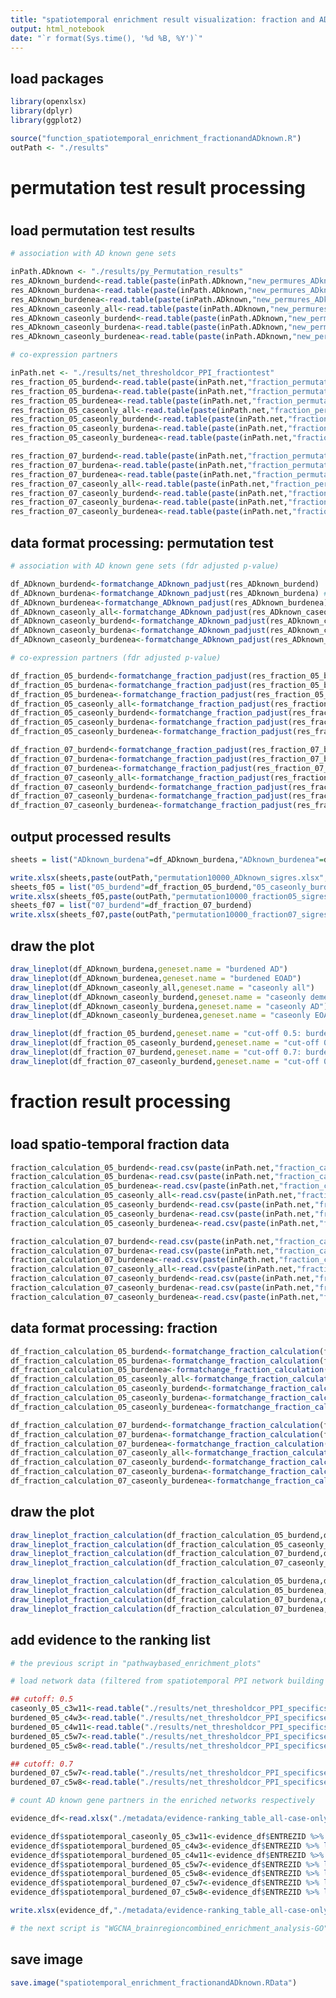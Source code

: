 ```yaml
---
title: "spatiotemporal enrichment result visualization: fraction and ADknown"
output: html_notebook
date: "`r format(Sys.time(), '%d %B, %Y')`"
---
```


## load packages

```r
library(openxlsx)
library(dplyr)
library(ggplot2)

source("function_spatiotemporal_enrichment_fractionandADknown.R")
outPath <- "./results"
```

################################################################################
#
# permutation test result processing
#
################################################################################

## load permutation test results

```r
# association with AD known gene sets

inPath.ADknown <- "./results/py_Permutation_results"
res_ADknown_burdend<-read.table(paste(inPath.ADknown,"new_permures_ADknownv2_burdend_median_spearman_10000.txt",sep = '/'))
res_ADknown_burdena<-read.table(paste(inPath.ADknown,"new_permures_ADknownv2_burdena_median_spearman_10000.txt",sep = '/'))
res_ADknown_burdenea<-read.table(paste(inPath.ADknown,"new_permures_ADknownv2_burdenea_median_spearman_10000.txt",sep = '/'))
res_ADknown_caseonly_all<-read.table(paste(inPath.ADknown,"new_permures_ADknownv2_caseonly_median_spearman_10000.txt",sep = '/'))
res_ADknown_caseonly_burdend<-read.table(paste(inPath.ADknown,"new_permures_ADknownv2_caseonly_d_median_spearman_10000.txt",sep = '/'))
res_ADknown_caseonly_burdena<-read.table(paste(inPath.ADknown,"new_permures_ADknownv2_caseonly_a_median_spearman_10000.txt",sep = '/'))
res_ADknown_caseonly_burdenea<-read.table(paste(inPath.ADknown,"new_permures_ADknownv2_caseonly_ea_median_spearman_10000.txt",sep = '/'))

# co-expression partners

inPath.net <- "./results/net_thresholdcor_PPI_fractiontest"
res_fraction_05_burdend<-read.table(paste(inPath.net,"fraction_permutationtest_d_net_coexp_threshold0.5_spearman_10000.txt",sep = '/'))
res_fraction_05_burdena<-read.table(paste(inPath.net,"fraction_permutationtest_a_net_coexp_threshold0.5_spearman_10000.txt",sep = '/'))
res_fraction_05_burdenea<-read.table(paste(inPath.net,"fraction_permutationtest_ea_net_coexp_threshold0.5_spearman_10000.txt",sep = '/'))
res_fraction_05_caseonly_all<-read.table(paste(inPath.net,"fraction_permutationtest_net_coexp_threshold0.5_spearman_10000.txt",sep = '/'))
res_fraction_05_caseonly_burdend<-read.table(paste(inPath.net,"fraction_permutationtest_caseonly_d_net_coexp_threshold0.5_spearman_10000.txt",sep = '/'))
res_fraction_05_caseonly_burdena<-read.table(paste(inPath.net,"fraction_permutationtest_caseonly_a_net_coexp_threshold0.5_spearman_10000.txt",sep = '/'))
res_fraction_05_caseonly_burdenea<-read.table(paste(inPath.net,"fraction_permutationtest_caseonly_ea_net_coexp_threshold0.5_spearman_10000.txt",sep = '/'))

res_fraction_07_burdend<-read.table(paste(inPath.net,"fraction_permutationtest_d_net_coexp_threshold0.7_spearman_10000.txt",sep = '/'))
res_fraction_07_burdena<-read.table(paste(inPath.net,"fraction_permutationtest_a_net_coexp_threshold0.7_spearman_10000.txt",sep = '/'))
res_fraction_07_burdenea<-read.table(paste(inPath.net,"fraction_permutationtest_ea_net_coexp_threshold0.7_spearman_10000.txt",sep = '/'))
res_fraction_07_caseonly_all<-read.table(paste(inPath.net,"fraction_permutationtest_net_coexp_threshold0.7_spearman_10000.txt",sep = '/'))
res_fraction_07_caseonly_burdend<-read.table(paste(inPath.net,"fraction_permutationtest_caseonly_d_net_coexp_threshold0.7_spearman_10000.txt",sep = '/'))
res_fraction_07_caseonly_burdena<-read.table(paste(inPath.net,"fraction_permutationtest_caseonly_a_net_coexp_threshold0.7_spearman_10000.txt",sep = '/'))
res_fraction_07_caseonly_burdenea<-read.table(paste(inPath.net,"fraction_permutationtest_caseonly_ea_net_coexp_threshold0.7_spearman_10000.txt",sep = '/'))
```

## data format processing: permutation test

```r
# association with AD known gene sets (fdr adjusted p-value)

df_ADknown_burdend<-formatchange_ADknown_padjust(res_ADknown_burdend)
df_ADknown_burdena<-formatchange_ADknown_padjust(res_ADknown_burdena) # exist p.adjust < 0.1
df_ADknown_burdenea<-formatchange_ADknown_padjust(res_ADknown_burdenea) # exist p.adjust < 0.1
df_ADknown_caseonly_all<-formatchange_ADknown_padjust(res_ADknown_caseonly_all) # exist p.adjust < 0.1
df_ADknown_caseonly_burdend<-formatchange_ADknown_padjust(res_ADknown_caseonly_burdend) # exist p.adjust < 0.1
df_ADknown_caseonly_burdena<-formatchange_ADknown_padjust(res_ADknown_caseonly_burdena) # exist p.adjust < 0.1
df_ADknown_caseonly_burdenea<-formatchange_ADknown_padjust(res_ADknown_caseonly_burdenea) # exist p.adjust < 0.1

# co-expression partners (fdr adjusted p-value)

df_fraction_05_burdend<-formatchange_fraction_padjust(res_fraction_05_burdend) # exist p.adjust < 0.1
df_fraction_05_burdena<-formatchange_fraction_padjust(res_fraction_05_burdena)
df_fraction_05_burdenea<-formatchange_fraction_padjust(res_fraction_05_burdenea)
df_fraction_05_caseonly_all<-formatchange_fraction_padjust(res_fraction_05_caseonly_all)
df_fraction_05_caseonly_burdend<-formatchange_fraction_padjust(res_fraction_05_caseonly_burdend) # exist p.adjust < 0.1
df_fraction_05_caseonly_burdena<-formatchange_fraction_padjust(res_fraction_05_caseonly_burdena)
df_fraction_05_caseonly_burdenea<-formatchange_fraction_padjust(res_fraction_05_caseonly_burdenea)

df_fraction_07_burdend<-formatchange_fraction_padjust(res_fraction_07_burdend) # exist p.adjust < 0.1
df_fraction_07_burdena<-formatchange_fraction_padjust(res_fraction_07_burdena)
df_fraction_07_burdenea<-formatchange_fraction_padjust(res_fraction_07_burdenea)
df_fraction_07_caseonly_all<-formatchange_fraction_padjust(res_fraction_07_caseonly_all)
df_fraction_07_caseonly_burdend<-formatchange_fraction_padjust(res_fraction_07_caseonly_burdend)
df_fraction_07_caseonly_burdena<-formatchange_fraction_padjust(res_fraction_07_caseonly_burdena)
df_fraction_07_caseonly_burdenea<-formatchange_fraction_padjust(res_fraction_07_caseonly_burdenea)
```

## output processed results

```r
sheets = list("ADknown_burdena"=df_ADknown_burdena,"ADknown_burdenea"=df_ADknown_burdenea,"ADknown_caseonly_all"=df_ADknown_caseonly_all,"ADknown_caseonly_burdend"=df_ADknown_caseonly_burdend,"ADknown_caseonly_burdena"=df_ADknown_caseonly_burdena,"ADknown_caseonly_burdenea"=df_ADknown_caseonly_burdenea)

write.xlsx(sheets,paste(outPath,"permutation10000_ADknown_sigres.xlsx",sep = '/'))
sheets_f05 = list("05_burdend"=df_fraction_05_burdend,"05_caseonly_burdend"=df_fraction_05_caseonly_burdend)
write.xlsx(sheets_f05,paste(outPath,"permutation10000_fraction05_sigres.xlsx",sep = '/'))
sheets_f07 = list("07_burdend"=df_fraction_07_burdend)
write.xlsx(sheets_f07,paste(outPath,"permutation10000_fraction07_sigres.xlsx",sep = '/'))
```

## draw the plot

```r
draw_lineplot(df_ADknown_burdena,geneset.name = "burdened AD")
draw_lineplot(df_ADknown_burdenea,geneset.name = "burdened EOAD")
draw_lineplot(df_ADknown_caseonly_all,geneset.name = "caseonly all")
draw_lineplot(df_ADknown_caseonly_burdend,geneset.name = "caseonly dementia")
draw_lineplot(df_ADknown_caseonly_burdena,geneset.name = "caseonly AD")
draw_lineplot(df_ADknown_caseonly_burdenea,geneset.name = "caseonly EOAD")

draw_lineplot(df_fraction_05_burdend,geneset.name = "cut-off 0.5: burdened dementia")
draw_lineplot(df_fraction_05_caseonly_burdend,geneset.name = "cut-off 0.5: caseonly dementia")
draw_lineplot(df_fraction_07_burdend,geneset.name = "cut-off 0.7: burdened dementia")
draw_lineplot(df_fraction_07_caseonly_burdend,geneset.name = "cut-off 0.7: caseonly dementia")
```

################################################################################
#
# fraction result processing
#
################################################################################

## load spatio-temporal fraction data

```r
fraction_calculation_05_burdend<-read.csv(paste(inPath.net,"fraction_calculation_burdend_net_coexp_threshold0.5_spearman.csv",sep = '/'))
fraction_calculation_05_burdena<-read.csv(paste(inPath.net,"fraction_calculation_burdena_net_coexp_threshold0.5_spearman.csv",sep = '/'))
fraction_calculation_05_burdenea<-read.csv(paste(inPath.net,"fraction_calculation_burdenea_net_coexp_threshold0.5_spearman.csv",sep = '/'))
fraction_calculation_05_caseonly_all<-read.csv(paste(inPath.net,"fraction_calculation_caseonly_burden_all_net_coexp_threshold0.5_spearman.csv",sep = '/'))
fraction_calculation_05_caseonly_burdend<-read.csv(paste(inPath.net,"fraction_calculation_caseonly_d_net_coexp_threshold0.5_spearman.csv",sep = '/'))
fraction_calculation_05_caseonly_burdena<-read.csv(paste(inPath.net,"fraction_calculation_caseonly_a_net_coexp_threshold0.5_spearman.csv",sep = '/'))
fraction_calculation_05_caseonly_burdenea<-read.csv(paste(inPath.net,"fraction_calculation_caseonly_ea_net_coexp_threshold0.5_spearman.csv",sep = '/'))

fraction_calculation_07_burdend<-read.csv(paste(inPath.net,"fraction_calculation_burdend_net_coexp_threshold0.7_spearman.csv",sep = '/'))
fraction_calculation_07_burdena<-read.csv(paste(inPath.net,"fraction_calculation_burdena_net_coexp_threshold0.7_spearman.csv",sep = '/'))
fraction_calculation_07_burdenea<-read.csv(paste(inPath.net,"fraction_calculation_burdenea_net_coexp_threshold0.7_spearman.csv",sep = '/'))
fraction_calculation_07_caseonly_all<-read.csv(paste(inPath.net,"fraction_calculation_caseonly_burden_all_net_coexp_threshold0.7_spearman.csv",sep = '/'))
fraction_calculation_07_caseonly_burdend<-read.csv(paste(inPath.net,"fraction_calculation_caseonly_d_net_coexp_threshold0.7_spearman.csv",sep = '/'))
fraction_calculation_07_caseonly_burdena<-read.csv(paste(inPath.net,"fraction_calculation_caseonly_a_net_coexp_threshold0.7_spearman.csv",sep = '/'))
fraction_calculation_07_caseonly_burdenea<-read.csv(paste(inPath.net,"fraction_calculation_caseonly_ea_net_coexp_threshold0.7_spearman.csv",sep = '/'))
```

## data format processing: fraction

```r
df_fraction_calculation_05_burdend<-formatchange_fraction_calculation(fraction_calculation_05_burdend) #
df_fraction_calculation_05_burdena<-formatchange_fraction_calculation(fraction_calculation_05_burdena)
df_fraction_calculation_05_burdenea<-formatchange_fraction_calculation(fraction_calculation_05_burdenea)
df_fraction_calculation_05_caseonly_all<-formatchange_fraction_calculation(fraction_calculation_05_caseonly_all)
df_fraction_calculation_05_caseonly_burdend<-formatchange_fraction_calculation(fraction_calculation_05_caseonly_burdend) #
df_fraction_calculation_05_caseonly_burdena<-formatchange_fraction_calculation(fraction_calculation_05_caseonly_burdena)
df_fraction_calculation_05_caseonly_burdenea<-formatchange_fraction_calculation(fraction_calculation_05_caseonly_burdenea)

df_fraction_calculation_07_burdend<-formatchange_fraction_calculation(fraction_calculation_07_burdend) #
df_fraction_calculation_07_burdena<-formatchange_fraction_calculation(fraction_calculation_07_burdena)
df_fraction_calculation_07_burdenea<-formatchange_fraction_calculation(fraction_calculation_07_burdenea)
df_fraction_calculation_07_caseonly_all<-formatchange_fraction_calculation(fraction_calculation_07_caseonly_all)
df_fraction_calculation_07_caseonly_burdend<-formatchange_fraction_calculation(fraction_calculation_07_caseonly_burdend)
df_fraction_calculation_07_caseonly_burdena<-formatchange_fraction_calculation(fraction_calculation_07_caseonly_burdena)
df_fraction_calculation_07_caseonly_burdenea<-formatchange_fraction_calculation(fraction_calculation_07_caseonly_burdenea)
```

## draw the plot

```r
draw_lineplot_fraction_calculation(df_fraction_calculation_05_burdend,df_fraction_05_burdend,geneset.name = "cut-off 0.5: burdened dementia")
draw_lineplot_fraction_calculation(df_fraction_calculation_05_caseonly_burdend,df_fraction_05_caseonly_burdend,geneset.name = "cut-off 0.5: caseonly dementia")
draw_lineplot_fraction_calculation(df_fraction_calculation_07_burdend,df_fraction_07_burdend,geneset.name = "cut-off 0.7: burdened dementia")
draw_lineplot_fraction_calculation(df_fraction_calculation_07_caseonly_burdend,df_fraction_07_caseonly_burdend,geneset.name = "cut-off 0.7: caseonly dementia")

draw_lineplot_fraction_calculation(df_fraction_calculation_05_burdena,df_fraction_05_burdena,geneset.name = "cut-off 0.5: burdened AD")
draw_lineplot_fraction_calculation(df_fraction_calculation_05_burdenea,df_fraction_05_burdenea,geneset.name = "cut-off 0.5: burdened EOAD")
draw_lineplot_fraction_calculation(df_fraction_calculation_07_burdena,df_fraction_07_burdena,geneset.name = "cut-off 0.7: burdened AD")
draw_lineplot_fraction_calculation(df_fraction_calculation_07_burdenea,df_fraction_07_burdenea,geneset.name = "cut-off 0.7: burdened EOAD")
```

## add evidence to the ranking list

```r
# the previous script in "pathwaybased_enrichment_plots"

# load network data (filtered from spatiotemporal PPI network building with cutoff)

## cutoff: 0.5
caseonly_05_c3w11<-read.table("./results/net_thresholdcor_PPI_specificsets/addADknown_caseonlyd_net_coexp_threshold0.5_spearman_cluster3_win11.txt",header = T)
burdened_05_c4w3<-read.table("./results/net_thresholdcor_PPI_specificsets/addADknown_burdend_net_coexp_threshold0.5_spearman_cluster4_win3.txt",header = T)
burdened_05_c4w11<-read.table("./results/net_thresholdcor_PPI_specificsets/addADknown_burdend_net_coexp_threshold0.5_spearman_cluster4_win11.txt",header = T)
burdened_05_c5w7<-read.table("./results/net_thresholdcor_PPI_specificsets/addADknown_burdend_net_coexp_threshold0.5_spearman_cluster5_win7.txt",header = T)
burdened_05_c5w8<-read.table("./results/net_thresholdcor_PPI_specificsets/addADknown_burdend_net_coexp_threshold0.5_spearman_cluster5_win8.txt",header = T)

## cutoff: 0.7
burdened_07_c5w7<-read.table("./results/net_thresholdcor_PPI_specificsets/addADknown_burdend_net_coexp_threshold0.7_spearman_cluster5_win7.txt",header = T)
burdened_07_c5w8<-read.table("./results/net_thresholdcor_PPI_specificsets/addADknown_burdend_net_coexp_threshold0.7_spearman_cluster5_win8.txt",header = T)

# count AD known gene partners in the enriched networks respectively

evidence_df<-read.xlsx("./metadata/evidence-ranking_table_all-case-only-and-burdened-genes.xlsx")

evidence_df$spatiotemporal_caseonly_05_c3w11<-evidence_df$ENTREZID %>% lapply(.,function(x){if((x %in% caseonly_05_c3w11$gene1)|(x %in% caseonly_05_c3w11$gene2)){nrow(caseonly_05_c3w11[which((x==caseonly_05_c3w11$gene1)|(x==caseonly_05_c3w11$gene2)),])}else{0}}) %>% unlist
evidence_df$spatiotemporal_burdened_05_c4w3<-evidence_df$ENTREZID %>% lapply(.,function(x){if((x %in% burdened_05_c4w3$gene1)|(x %in% burdened_05_c4w3$gene2)){nrow(burdened_05_c4w3[which((x==burdened_05_c4w3$gene1)|(x==burdened_05_c4w3$gene2)),])}else{0}}) %>% unlist
evidence_df$spatiotemporal_burdened_05_c4w11<-evidence_df$ENTREZID %>% lapply(.,function(x){if((x %in% burdened_05_c4w11$gene1)|(x %in% burdened_05_c4w11$gene2)){nrow(burdened_05_c4w11[which((x==burdened_05_c4w11$gene1)|(x==burdened_05_c4w11$gene2)),])}else{0}}) %>% unlist
evidence_df$spatiotemporal_burdened_05_c5w7<-evidence_df$ENTREZID %>% lapply(.,function(x){if((x %in% burdened_05_c5w7$gene1)|(x %in% burdened_05_c5w7$gene2)){nrow(burdened_05_c5w7[which((x==burdened_05_c5w7$gene1)|(x==burdened_05_c5w7$gene2)),])}else{0}}) %>% unlist
evidence_df$spatiotemporal_burdened_05_c5w8<-evidence_df$ENTREZID %>% lapply(.,function(x){if((x %in% burdened_05_c5w8$gene1)|(x %in% burdened_05_c5w8$gene2)){nrow(burdened_05_c5w8[which((x==burdened_05_c5w8$gene1)|(x==burdened_05_c5w8$gene2)),])}else{0}}) %>% unlist
evidence_df$spatiotemporal_burdened_07_c5w7<-evidence_df$ENTREZID %>% lapply(.,function(x){if((x %in% burdened_07_c5w7$gene1)|(x %in% burdened_07_c5w7$gene2)){nrow(burdened_07_c5w7[which((x==burdened_07_c5w7$gene1)|(x==burdened_07_c5w7$gene2)),])}else{0}}) %>% unlist
evidence_df$spatiotemporal_burdened_07_c5w8<-evidence_df$ENTREZID %>% lapply(.,function(x){if((x %in% burdened_07_c5w8$gene1)|(x %in% burdened_07_c5w8$gene2)){nrow(burdened_07_c5w8[which((x==burdened_07_c5w8$gene1)|(x==burdened_07_c5w8$gene2)),])}else{0}}) %>% unlist

write.xlsx(evidence_df,"./metadata/evidence-ranking_table_all-case-only-and-burdened-genes.xlsx")

# the next script is "WGCNA_brainregioncombined_enrichment_analysis-GO"
```

## save image

```r
save.image("spatiotemporal_enrichment_fractionandADknown.RData")
```
